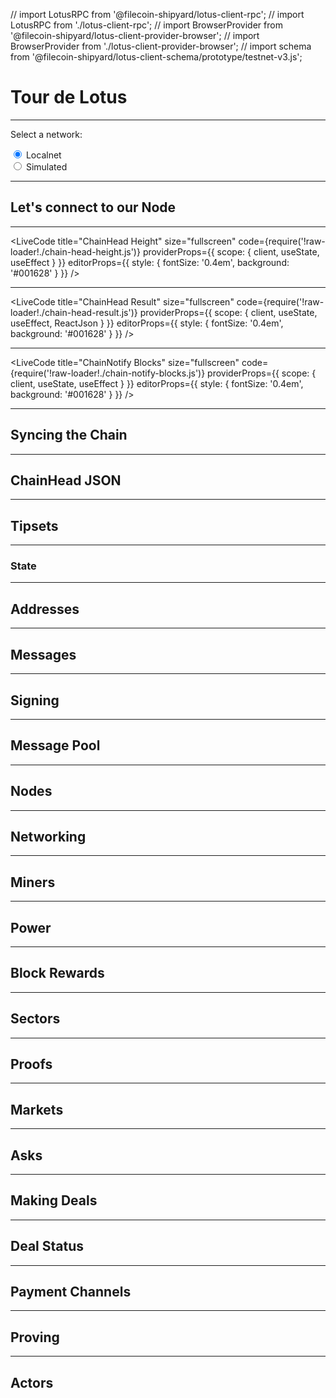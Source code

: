 // import LotusRPC from '@filecoin-shipyard/lotus-client-rpc';
// import LotusRPC from './lotus-client-rpc';
// import BrowserProvider from '@filecoin-shipyard/lotus-client-provider-browser';
// import BrowserProvider from './lotus-client-provider-browser';
// import schema from '@filecoin-shipyard/lotus-client-schema/prototype/testnet-v3.js';

<Head>
	<title>Tour de Lotus</title>
</Head>

# Tour de Lotus

---

Select a network:

<div>
  <input
    type='radio'
    name='net'
    value='localnet'
    checked={true}
  />
  Localnet
</div>
<div>
  <input
    type='radio'
    name='net'
    value='simulated'
  />
  Simulated
</div>

---

## Let's connect to our Node

---

<LiveCode
	title="ChainHead Height"
  size="fullscreen"
	code={require('!raw-loader!./chain-head-height.js')}
  providerProps={{
    scope: {
      client,
      useState,
      useEffect
    }
  }}
	editorProps={{ style: { fontSize: '0.4em', background: '#001628' } }}
/>

---

<LiveCode
	title="ChainHead Result"
  size="fullscreen"
	code={require('!raw-loader!./chain-head-result.js')}
  providerProps={{
    scope: {
      client,
      useState,
      useEffect,
      ReactJson
    }
  }}
	editorProps={{ style: { fontSize: '0.4em', background: '#001628' } }}
/>

---

<LiveCode
	title="ChainNotify Blocks"
  size="fullscreen"
	code={require('!raw-loader!./chain-notify-blocks.js')}
  providerProps={{
    scope: {
      client,
      useState,
      useEffect
    }
  }}
	editorProps={{ style: { fontSize: '0.4em', background: '#001628' } }}
/>

---

## Syncing the Chain

---

## ChainHead JSON

---

## Tipsets

---

### State

---

## Addresses

---

## Messages

---

## Signing

---

## Message Pool

---

## Nodes

---

## Networking

---

## Miners

---

## Power

--- 

## Block Rewards

---

## Sectors

---

## Proofs

---

## Markets

---

## Asks

---

## Making Deals

---

## Deal Status

---

## Payment Channels

---

## Proving

---

## Actors

